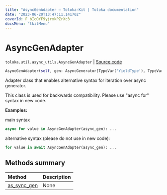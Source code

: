 ```yaml
---
title: "AsyncGenAdapter — Toloka-Kit | Toloka documentation"
date: "2023-06-20T13:47:11.141702"
coverId: F_bIcOYF9yjrxkPZrXc3
docsMenu: "tkitMenu"
---
```


# AsyncGenAdapter

`toloka.util.async_utils.AsyncGenAdapter` | [Source code](https://github.com/Toloka/toloka-kit/blob/v1.2.0/src/util/async_utils.py#L358)

```python
AsyncGenAdapter(self, gen: AsyncGenerator[TypeVar('YieldType'), TypeVar('SendType')])
```

Adapter class that enables alternative syntax for iteration over async generator.

This class is used for backwards compatibility. Please use "async for" syntax in new code.

**Examples:**

main syntax

```python
async for value in AsyncGenAdapter(async_gen): ...
```

alternative syntax (please do not use in new code):

```python
for value in await AsyncGenAdapter(async_gen): ...
```

## Methods summary

| Method | Description |
| :------| :-----------|
[as_sync_gen](/docs/toloka-kit/reference/toloka.util.async_utils.AsyncGenAdapter.as_sync_gen)| None